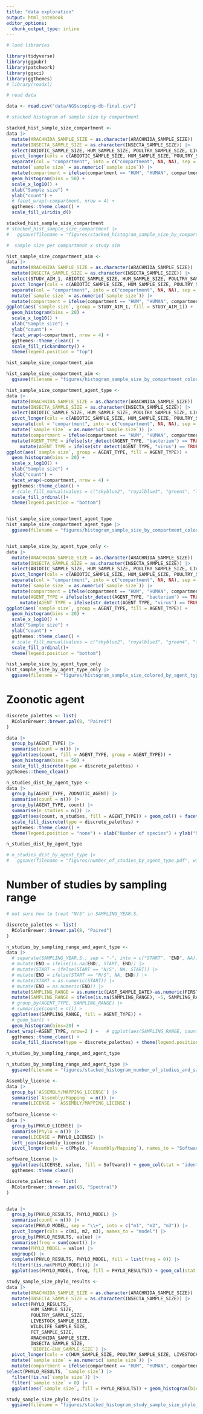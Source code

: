 ```yaml
---
title: "data exploration"
output: html_notebook
editor_options: 
  chunk_output_type: inline
---
```


```r
# load libraries 

library(tidyverse)
library(ggpubr)
library(patchwork)
library(ggsci)
library(ggthemes)
# library(readxl)

```


```r
# read data

data <- read.csv("data/NGSscoping-db-final.csv")

```

```r
# stacked histogram of sample size by compartment

stacked_hist_sample_size_compartment <-
data |>
  mutate(ARACHNIDA_SAMPLE_SIZE = as.character(ARACHNIDA_SAMPLE_SIZE)) |>
  mutate(INSECTA_SAMPLE_SIZE = as.character(INSECTA_SAMPLE_SIZE)) |>
  select(ABIOTIC_SAMPLE_SIZE, HUM_SAMPLE_SIZE, POULTRY_SAMPLE_SIZE, LIVESTOCK_SAMPLE_SIZE, WILDLIFE_SAMPLE_SIZE, PET_SAMPLE_SIZE, ARACHNIDA_SAMPLE_SIZE, INSECTA_SAMPLE_SIZE, BIOTIC_SAMPLE_SIZE, ENV_DOMAIN) |>
  pivot_longer(cols = c(ABIOTIC_SAMPLE_SIZE, HUM_SAMPLE_SIZE, POULTRY_SAMPLE_SIZE, LIVESTOCK_SAMPLE_SIZE, WILDLIFE_SAMPLE_SIZE, PET_SAMPLE_SIZE, ARACHNIDA_SAMPLE_SIZE, INSECTA_SAMPLE_SIZE, BIOTIC_SAMPLE_SIZE, ENV_DOMAIN), names_to = "compartment" , values_to = "sample size") |>
  separate(col = "compartment", into = c("compartment", NA, NA), sep = "_", extra = "drop") |>
  mutate(`sample size` = as.numeric(`sample size`)) |>
  mutate(compartment = ifelse(compartment == "HUM", "HUMAN", compartment)) |> ggplot(aes(`sample size`, group = compartment, fill = compartment)) + 
  geom_histogram(bins = 50) + 
  scale_x_log10() + 
  xlab("Sample size") + 
  ylab("count") + 
  # facet_wrap(~compartment, nrow = 4) + 
  ggthemes::theme_clean() + 
  scale_fill_viridis_d()

stacked_hist_sample_size_compartment
# stacked_hist_sample_size_compartment |>
#   ggsave(filename = "figures/stacked_histogram_sample_size_by_compartment.pdf", width=8)
```

```r

#  sample size per compartment x study aim

hist_sample_size_compartment_aim <-
data |>
  mutate(ARACHNIDA_SAMPLE_SIZE = as.character(ARACHNIDA_SAMPLE_SIZE)) |>
  mutate(INSECTA_SAMPLE_SIZE = as.character(INSECTA_SAMPLE_SIZE)) |>
  select(STUDY_AIM_1, ABIOTIC_SAMPLE_SIZE, HUM_SAMPLE_SIZE, POULTRY_SAMPLE_SIZE, LIVESTOCK_SAMPLE_SIZE, WILDLIFE_SAMPLE_SIZE, PET_SAMPLE_SIZE, ARACHNIDA_SAMPLE_SIZE, INSECTA_SAMPLE_SIZE, BIOTIC_SAMPLE_SIZE) |>
  pivot_longer(cols = c(ABIOTIC_SAMPLE_SIZE, HUM_SAMPLE_SIZE, POULTRY_SAMPLE_SIZE, LIVESTOCK_SAMPLE_SIZE, WILDLIFE_SAMPLE_SIZE, PET_SAMPLE_SIZE, ARACHNIDA_SAMPLE_SIZE, INSECTA_SAMPLE_SIZE, BIOTIC_SAMPLE_SIZE), names_to = "compartment" , values_to = "sample size") |>
  separate(col = "compartment", into = c("compartment", NA, NA), sep = "_", extra = "drop") |>
  mutate(`sample size` = as.numeric(`sample size`)) |>
  mutate(compartment = ifelse(compartment == "HUM", "HUMAN", compartment)) |>
ggplot(aes(`sample size`, group = STUDY_AIM_1, fill = STUDY_AIM_1)) + 
  geom_histogram(bins = 20) + 
  scale_x_log10() + 
  xlab("Sample size") + 
  ylab("count") + 
  facet_wrap(~compartment, nrow = 4) +
  ggthemes::theme_clean() + 
  scale_fill_rickandmorty() + 
  theme(legend.position = "top")

hist_sample_size_compartment_aim

hist_sample_size_compartment_aim <-
  ggsave(filename = "figures/histogram_sample_size_by_compartment_colored_by_study_aim_Nov13.pdf", width=14, height = 8)

```

```r

hist_sample_size_compartment_agent_type <-
data |>
  mutate(ARACHNIDA_SAMPLE_SIZE = as.character(ARACHNIDA_SAMPLE_SIZE)) |>
  mutate(INSECTA_SAMPLE_SIZE = as.character(INSECTA_SAMPLE_SIZE)) |>
  select(ABIOTIC_SAMPLE_SIZE, HUM_SAMPLE_SIZE, POULTRY_SAMPLE_SIZE, LIVESTOCK_SAMPLE_SIZE, WILDLIFE_SAMPLE_SIZE, PET_SAMPLE_SIZE, ARACHNIDA_SAMPLE_SIZE, INSECTA_SAMPLE_SIZE, BIOTIC_SAMPLE_SIZE, AGENT_TYPE) |>
  pivot_longer(cols = c(ABIOTIC_SAMPLE_SIZE, HUM_SAMPLE_SIZE, POULTRY_SAMPLE_SIZE, LIVESTOCK_SAMPLE_SIZE, WILDLIFE_SAMPLE_SIZE, PET_SAMPLE_SIZE, ARACHNIDA_SAMPLE_SIZE, INSECTA_SAMPLE_SIZE, BIOTIC_SAMPLE_SIZE), names_to = "compartment" , values_to = "sample size") |>
  separate(col = "compartment", into = c("compartment", NA, NA), sep = "_", extra = "drop") |>
  mutate(`sample size` = as.numeric(`sample size`)) |>
  mutate(compartment = ifelse(compartment == "HUM", "HUMAN", compartment)) |>
  mutate(AGENT_TYPE = ifelse(str_detect(AGENT_TYPE, "bacterium") == TRUE, "bacterium", AGENT_TYPE)) |>
     mutate(AGENT_TYPE = ifelse(str_detect(AGENT_TYPE, "virus") == TRUE, "virus", AGENT_TYPE)) |>
ggplot(aes(`sample size`, group = AGENT_TYPE, fill = AGENT_TYPE)) + 
  geom_histogram(bins = 20) + 
  scale_x_log10() + 
  xlab("Sample size") + 
  ylab("count") + 
  facet_wrap(~compartment, nrow = 4) +
  ggthemes::theme_clean() + 
  # scale_fill_manual(values = c("skyblue2", "royalblue3", "green4", "lightpink2", "orange1")) + 
  scale_fill_ordinal()+
  theme(legend.position = "bottom")


hist_sample_size_compartment_agent_type
hist_sample_size_compartment_agent_type |>
  ggsave(filename = "figures/histogram_sample_size_by_compartment_colored_by_agent_type_Nov13.pdf", width=10, height = 8)


hist_sample_size_by_agent_type_only <-
data |>
  mutate(ARACHNIDA_SAMPLE_SIZE = as.character(ARACHNIDA_SAMPLE_SIZE)) |>
  mutate(INSECTA_SAMPLE_SIZE = as.character(INSECTA_SAMPLE_SIZE)) |>
  select(ABIOTIC_SAMPLE_SIZE, HUM_SAMPLE_SIZE, POULTRY_SAMPLE_SIZE, LIVESTOCK_SAMPLE_SIZE, WILDLIFE_SAMPLE_SIZE, PET_SAMPLE_SIZE, ARACHNIDA_SAMPLE_SIZE, INSECTA_SAMPLE_SIZE, BIOTIC_SAMPLE_SIZE, AGENT_TYPE) |>
  pivot_longer(cols = c(ABIOTIC_SAMPLE_SIZE, HUM_SAMPLE_SIZE, POULTRY_SAMPLE_SIZE, LIVESTOCK_SAMPLE_SIZE, WILDLIFE_SAMPLE_SIZE, PET_SAMPLE_SIZE, ARACHNIDA_SAMPLE_SIZE, INSECTA_SAMPLE_SIZE, BIOTIC_SAMPLE_SIZE), names_to = "compartment" , values_to = "sample size") |>
  separate(col = "compartment", into = c("compartment", NA, NA), sep = "_", extra = "drop") |>
  mutate(`sample size` = as.numeric(`sample size`)) |>
  mutate(compartment = ifelse(compartment == "HUM", "HUMAN", compartment)) |>
  mutate(AGENT_TYPE = ifelse(str_detect(AGENT_TYPE, "bacterium") == TRUE, "bacterium", AGENT_TYPE)) |>
     mutate(AGENT_TYPE = ifelse(str_detect(AGENT_TYPE, "virus") == TRUE, "virus", AGENT_TYPE)) |>
ggplot(aes(`sample size`, group = AGENT_TYPE, fill = AGENT_TYPE)) + 
  geom_histogram(bins = 20) + 
  scale_x_log10() + 
  xlab("Sample size") + 
  ylab("count") + 
  ggthemes::theme_clean() + 
  # scale_fill_manual(values = c("skyblue2", "royalblue3", "green4", "lightpink2", "orange1")) + 
  scale_fill_ordinal()+
  theme(legend.position = "bottom")

hist_sample_size_by_agent_type_only
hist_sample_size_by_agent_type_only |>
  ggsave(filename = "figures/histogram_sample_size_colored_by_agent_type.pdf", width=8, height = 8)

```

# Zoonotic agent

```r


discrete_palettes <- list(
  RColorBrewer::brewer.pal(8, "Paired")
)

data |> 
  group_by(AGENT_TYPE) |>
  summarise(count = n()) |>
  ggplot(aes(count, fill = AGENT_TYPE, group = AGENT_TYPE)) + 
  geom_histogram(bins = 50) + 
  scale_fill_discrete(type = discrete_palettes) + 
ggthemes::theme_clean()

n_studies_dist_by_agent_type <- 
data |>
  group_by(AGENT_TYPE, ZOONOTIC_AGENT) |>
  summarise(count = n()) |>
  group_by(AGENT_TYPE, count) |>
  summarise(n_studies = n()) |>
  ggplot(aes(count, n_studies, fill = AGENT_TYPE)) + geom_col() + facet_wrap(~AGENT_TYPE, nrow=2 ) + 
  scale_fill_discrete(type = discrete_palettes) + 
  ggthemes::theme_clean() + 
  theme(legend.position = "none") + xlab("Number of species") + ylab("Number of studies")

n_studies_dist_by_agent_type

# n_studies_dist_by_agent_type |>
#   ggsave(filename = "figures/number_of_studies_by_agent_type.pdf", width = 7, height = 4)
```

# Number of studies by sampling range 

```r

# not sure how to treat "N/S" in SAMPLING_YEAR.S. 

discrete_palettes <- list(
  RColorBrewer::brewer.pal(8, "Paired")
)

n_studies_by_sampling_range_and_agent_type <- 
data |> 
  # separate(SAMPLING_YEAR.S., sep = "-", into = c("START", "END", NA), extra="drop", fill = "warn", remove = FALSE) |>
  # mutate(END = ifelse(is.na(END), START, END)) |>
  # mutate(START = ifelse(START == "N/S", NA, START)) |>
  # mutate(END = ifelse(START == "N/S", NA, END)) |>
  # mutate(START = as.numeric(START)) |>
  # mutate(END = as.numeric(END)) |> 
  mutate(SAMPLING_RANGE = as.numeric(LAST_SAMPLE_DATE)-as.numeric(FIRST_SAMPLE_DATE)) |>
  mutate(SAMPLING_RANGE = ifelse(is.na(SAMPLING_RANGE), -5, SAMPLING_RANGE)) |> 
  # group_by(AGENT_TYPE, SAMPLING_RANGE) |>
  # summarise(count = n()) >
  ggplot(aes(SAMPLING_RANGE, fill = AGENT_TYPE)) +
  # geom_bar() +
  geom_histogram(bins=20) + 
facet_wrap(~AGENT_TYPE, nrow=2 ) +   # ggplot(aes(SAMPLING_RANGE, count, fill = AGENT_TYPE)) + geom_col() + 
  ggthemes::theme_clean() + 
  scale_fill_discrete(type = discrete_palettes) + theme(legend.position = "none")

n_studies_by_sampling_range_and_agent_type

n_studies_by_sampling_range_and_agent_type |>
  ggsave(filename = "figures/stacked_histogram_number_of_studies_and_sampling_range.pdf", width = 8)

```



```r

Assembly_license <-
data |>
  group_by(`ASSEMBLY/MAPPING_LICENSE`) |>
  summarise(`Assembly/Mapping` = n()) |>
  rename(LICENSE = `ASSEMBLY/MAPPING_LICENSE`)
  
software_license <-
data |>
  group_by(PHYLO_LICENSE) |>
  summarise(Phylo = n()) |>
  rename(LICENSE = PHYLO_LICENSE) |>
  left_join(Assembly_license) |>
  pivot_longer(cols = c(Phylo, `Assembly/Mapping`), names_to = "Software")

software_license |>
  ggplot(aes(LICENSE, value, fill = Software)) + geom_col(stat = "identity", position = position_dodge()) +   scale_fill_manual(values = c("turquoise3", "royalblue1")) + 
  ggthemes::theme_clean()

```

```r


discrete_palettes <- list(
  RColorBrewer::brewer.pal(8, "Spectral")
)


data |>
  group_by(PHYLO_RESULTS, PHYLO_MODEL) |>
  summarise(count = n()) |>
  separate(PHYLO_MODEL, sep = "\\+", into = c("m1", "m2", "m3")) |>
  pivot_longer(cols = c(m1, m2, m3), names_to = "model") |>
  group_by(PHYLO_RESULTS, value) |>
  summarise(freq = sum(count)) |>
  rename(PHYLO_MODEL = value) |>
  ungroup() |>
  complete(PHYLO_RESULTS, PHYLO_MODEL, fill = list(freq = 0)) |>
  filter(!(is.na(PHYLO_MODEL))) |>
  ggplot(aes(PHYLO_MODEL, freq, fill = PHYLO_RESULTS)) + geom_col(stat = "identity", position = position_dodge()) + ggthemes::scale_fill_pander() + ggthemes::theme_clean() + xlab("Phylo Model") + theme(legend.position="top",legend.justification="centre")

```

```r

study_sample_size_phylo_results <-
data |>
  mutate(ARACHNIDA_SAMPLE_SIZE = as.character(ARACHNIDA_SAMPLE_SIZE)) |>
  mutate(INSECTA_SAMPLE_SIZE = as.character(INSECTA_SAMPLE_SIZE)) |>
  select(PHYLO_RESULTS,
         HUM_SAMPLE_SIZE, 
         POULTRY_SAMPLE_SIZE, 
         LIVESTOCK_SAMPLE_SIZE, 
         WILDLIFE_SAMPLE_SIZE, 
         PET_SAMPLE_SIZE, 
         ARACHNIDA_SAMPLE_SIZE, 
         INSECTA_SAMPLE_SIZE, 
         `BIOTIC-ENV_SAMPLE_SIZE`) |>
  pivot_longer(cols = c(HUM_SAMPLE_SIZE, POULTRY_SAMPLE_SIZE, LIVESTOCK_SAMPLE_SIZE, WILDLIFE_SAMPLE_SIZE, PET_SAMPLE_SIZE, ARACHNIDA_SAMPLE_SIZE, INSECTA_SAMPLE_SIZE, `BIOTIC-ENV_SAMPLE_SIZE`), names_to = "compartment" , values_to = "sample size") |>
  mutate(`sample size` = as.numeric(`sample size`)) |>
  mutate(compartment = ifelse(compartment == "HUM", "HUMAN", compartment)) |> 
select(PHYLO_RESULTS, `sample size`) |>
  filter(!is.na(`sample size`)) |>
  filter(`sample size` > 0) |>
  ggplot(aes(`sample size`, fill = PHYLO_RESULTS)) + geom_histogram(bins = 30) + scale_x_log10() + ggthemes::scale_fill_pander() + ggthemes::theme_clean() + xlab("Sample size") + theme(legend.position="top",legend.justification="centre")

study_sample_size_phylo_results |>
  ggsave(filename = "figures/stacked_histogram_study_sample_size_phylo_results.pdf", width = 8)
```

